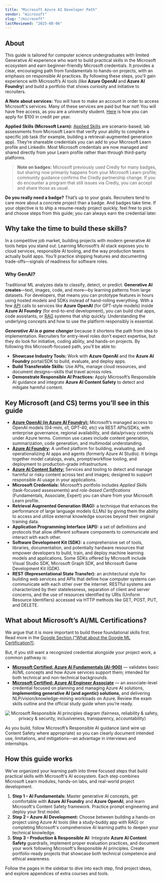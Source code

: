 ```yaml
---
title: "Microsoft Azure AI Developer Path"
vendor: "microsoft"
slug: "/microsoft"
lastReviewed: "2025-08-06"
---
```


## About
This guide is tailored for computer science undergraduates with limited Generative AI experience who want to build practical skills in the Microsoft ecosystem and earn beginner-friendly Microsoft credentials.
It provides a clear, encouraging path from fundamentals to hands-on projects, with an emphasis on responsible AI practices.
By following these steps, you'll gain experience with Microsoft’s AI tools (like **Azure OpenAI** and **Azure AI Foundry**) and build a portfolio that shows curiosity and initiative to recruiters.

**A Note about services:** You will have to make an account in order to access Microsoft's services. Many of these services are paid but fear not! You will have free access, as you are a university student.
[Here](https://learn.microsoft.com/en-us/azure/education-hub/about-azure-for-students?utm_source=chatgpt.com) is how you can apply for $100 in credit per year.

**Applied Skills (Microsoft Learn):** [Applied Skills](https://learn.microsoft.com/en-us/credentials/applied-skills/) are scenario-based, lab assessments from Microsoft Learn that verify your ability to complete a specific job task (for example, building a retrieval-augmented generation app). They’re shareable credentials you can add to your Microsoft Learn profile and LinkedIn. Most Microsoft credentials are now managed and shared directly from your Learn profile rather than through third-party platforms.

> **Note on badges:** Microsoft previously used Credly for many badges, but sharing now primarily happens from your Microsoft Learn profile; community guidance confirms the Credly partnership change. If you do encounter a program that still issues via Credly, you can accept and share those as usual.

**Do you really need a badge?** That’s up to your goals. Recruiters tend to care more about a concrete project than a badge.
And badges take time. If your objective is to ship a resume-ready project quickly, feel free to pick and choose steps from this guide; you can always earn the credential later.

## Why take the time to build these skills?
In a competitive job market, building projects with modern generative AI tools helps you stand out.
Learning Microsoft’s AI stack exposes you to cloud services, responsible AI tooling, and the way production teams actually build apps.
You’ll practice shipping features and documenting trade-offs—signals of readiness for software roles.

### Why GenAI?
Traditional ML analyzes data to classify, detect, or predict. **Generative AI creates**—text, images, code, and more—by learning patterns from large datasets.
For developers, that means you can prototype features in hours using hosted models and SDKs instead of hand-rolling everything.
With a few [API](#api) calls to services like **Azure OpenAI** (for GPT-style models) inside **Azure AI Foundry** (for end-to-end development), you can build chat apps, code assistants, or [RAG](#rag) systems that ship quickly. Understanding the underlying concepts and how to use the platform responsibly is essential.

___Generative AI is a game changer___ because it shortens the path from idea to implementation. Recruiters for entry-level roles don’t expect expertise, but they do look for initiative, coding ability, and hands-on projects. By following this Microsoft-focused path, you’ll be able to:
* **Showcase Industry Tools:** Work with **Azure OpenAI** and the **Azure AI Foundry** portal/SDK to build, evaluate, and deploy apps.  
* **Build Transferable Skills:** Use APIs, manage cloud resources, and document designs—skills that travel across roles.  
* **Demonstrate Responsible AI Practices:** Apply Microsoft’s Responsible AI guidance and integrate **Azure AI Content Safety** to detect and mitigate harmful content.

## Key Microsoft (and CS) terms you’ll see in this guide
- **[Azure OpenAI (in Azure AI Foundry):](https://learn.microsoft.com/en-us/azure/ai-foundry/openai/overview)** Microsoft’s managed access to OpenAI models (04-mini, o1, GPT-40, etc) via REST APIs/SDKs, with enterprise governance, regional availability, and data/privacy controls under Azure terms. Common use cases include content generation, summarization, code generation, and multimodal understanding.
- **[Azure AI Foundry](https://azure.microsoft.com/en-us/products/ai-foundry):** A unified platform for building, evaluating, and operationalizing AI apps and agents (formerly Azure AI Studio). It brings together model catalogs, evals, prompt/workflow tooling, and deployment to production-grade infrastructure. 
- **[Azure AI Content Safety:](https://azure.microsoft.com/en-us/products/ai-services/ai-content-safety)** Services and tooling to detect and manage harmful or risky content across text and images; designed to support responsible AI usage in your applications.
- **Microsoft Credentials:** Microsoft’s portfolio includes *Applied Skills* (task-focused assessments) and *role-based Certifications* (Fundamentals, Associate, Expert) you can share from your Microsoft Learn profile.
- <strong id="rag">Retrieval Augmented Generation (RAG):</strong> a technique that enhances the performance of large language models (LLMs) by giving them the ability to access and utilize external knowledge sources beyond their original training data.
- <strong id="api">Application Programming Interface (API):</strong> a set of definitions and protocols that allow different software components to communicate and interact with each other.
- <strong id="sdk">Software Development Kit (SDK):</strong> a comprehensive set of tools, libraries, documentation, and potentially hardware resources that empower developers to build, train, and deploy machine learning models and applications. Some SDKs offered by Microsoft include Visual Studio SDK, Microsoft Graph SDK, and Microsoft Game Development Kit (GDK).
- **REST (Representational State Transfer):** an architectural style for building web services and APIs that define how computer systems can communicate with each other over the internet. RESTful systems are characterized by their statelessness, separation of client and server concerns, and the use of resources identified by URIs (Uniform Resource Identifiers) accessed via HTTP methods like GET, POST, PUT, and DELETE.

## What about Microsoft’s AI/ML Certifications?
We argue that it is more important to build these foundational skills first. Read more in the [Google Section ("What about the Google ML Certification?)](/developerguide/google#ai-not-ml).

But, if you still want a recognized credential alongside your project work, a common pathway is:
- **[Microsoft Certified: Azure AI Fundamentals (AI-900)](https://learn.microsoft.com/en-us/credentials/certifications/azure-ai-fundamentals/?practice-assessment-type=certification)** — validates basic AI/ML concepts and how Azure services support them; intended for both technical and non-technical backgrounds.
- **[Microsoft Certified: Azure AI Engineer Associate](https://learn.microsoft.com/en-us/credentials/certifications/azure-ai-engineer/?practice-assessment-type=certification)** — an associate-level credential focused on planning and managing Azure AI solutions, **implementing generative AI (and agentic) solutions**, and delivering NLP/vision/knowledge-mining workloads on Azure. Review the exam skills outline and the official study guide when you’re ready.

<div align="center">
<img alt="Microsoft Responsible AI principles diagram (fairness, reliability & safety, privacy & security, inclusiveness, transparency, accountability)" src="https://craigclouditpro.wordpress.com/wp-content/uploads/2024/03/ai-respon.png" />
</div>

As you build, follow Microsoft’s Responsible AI guidance (and wire up Content Safety where appropriate) so you can clearly document intended use, limitations, and mitigations—an advantage in interviews and internships.

## How this guide works
We've organized your learning path into three focused steps that build practical skills with Microsoft's AI ecosystem. Each step combines Microsoft Learn modules, hands-on labs, and real-world project development.

1. **Step 1 – AI Fundamentals:** Master generative AI concepts, get comfortable with **Azure AI Foundry** and **Azure OpenAI**, and learn Microsoft's Content Safety framework. Practice prompt engineering and deploy your first model.
2. **Step 2 – Azure AI Development:** Choose between building a hands-on project using Azure AI tools (like a study-buddy app with RAG) or completing Microsoft's comprehensive AI learning paths to deepen your technical knowledge.
3. **Step 3 – Production & Responsible AI:** Integrate **Azure AI Content Safety** guardrails, implement proper evaluation practices, and document your work following Microsoft's Responsible AI principles. Create portfolio-ready projects that showcase both technical competence and ethical awareness.

Follow the pages in the sidebar to dive into each step, find project ideas, and explore appendices of extra courses and tools.